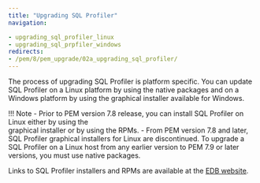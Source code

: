 ```yaml
---
title: "Upgrading SQL Profiler"
navigation:

- upgrading_sql_profiler_linux
- upgrading_sql_prpfiler_windows
redirects:
- /pem/8/pem_upgrade/02a_upgrading_sql_profiler/
---
```


The process of upgrading SQL Profiler is platform specific. You can update SQL Profiler on a Linux platform by using the native packages and on a Windows platform by using the graphical installer available for Windows. 

!!! Note
    - Prior to PEM version 7.8 release, you can install SQL Profiler on Linux either by using the     
      graphical installer or by using the RPMs. 
    - From PEM version 7.8 and later, SQL Profiler graphical installers for Linux are discontinued. To upgrade a SQL Profiler on a Linux host from any earlier version to PEM 7.9 or later versions, you must use native packages.

Links to SQL Profiler installers and RPMs are available at the [EDB website](https://www.enterprisedb.com/downloads/edb-postgres-enterprise-manager).